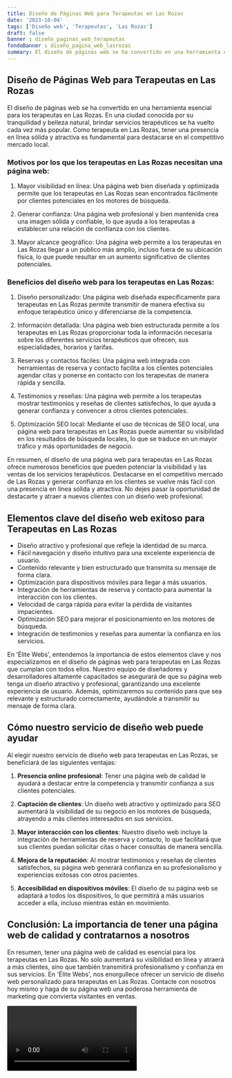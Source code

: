 ```yaml
---
title: Diseño de Páginas Web para Terapeutas en Las Rozas
date: '2023-10-04'
tags: ['Diseño web', 'Terapeutas', 'Las Rozas']
draft: false
banner : diseño_paginas_web_terapeutas
fondoBanner : diseño_pagina_web_lasrozas
summary: El diseño de páginas web se ha convertido en una herramienta esencial para los terapeutas en Las Rozas. En una ciudad conocida por su tranquilidad y belleza natural, brindar servicios terapéuticos se ha vuelto cada vez más popular. Como terapeuta en Las Rozas, tener una presencia en línea sólida y atractiva es fundamental para destacarse en el competitivo mercado local.
---
```


## Diseño de Páginas Web para Terapeutas en Las Rozas

El diseño de páginas web se ha convertido en una herramienta esencial para los terapeutas en Las Rozas. En una ciudad conocida por su tranquilidad y belleza natural, brindar servicios terapéuticos se ha vuelto cada vez más popular. Como terapeuta en Las Rozas, tener una presencia en línea sólida y atractiva es fundamental para destacarse en el competitivo mercado local.

### Motivos por los que los terapeutas en Las Rozas necesitan una página web:

1. Mayor visibilidad en línea: Una página web bien diseñada y optimizada permite que los terapeutas en Las Rozas sean encontrados fácilmente por clientes potenciales en los motores de búsqueda.

2. Generar confianza: Una página web profesional y bien mantenida crea una imagen sólida y confiable, lo que ayuda a los terapeutas a establecer una relación de confianza con los clientes.

3. Mayor alcance geográfico: Una página web permite a los terapeutas en Las Rozas llegar a un público más amplio, incluso fuera de su ubicación física, lo que puede resultar en un aumento significativo de clientes potenciales.

### Beneficios del diseño web para los terapeutas en Las Rozas:

1. Diseño personalizado: Una página web diseñada específicamente para terapeutas en Las Rozas permite transmitir de manera efectiva su enfoque terapéutico único y diferenciarse de la competencia.

2. Información detallada: Una página web bien estructurada permite a los terapeutas en Las Rozas proporcionar toda la información necesaria sobre los diferentes servicios terapéuticos que ofrecen, sus especialidades, horarios y tarifas.

3. Reservas y contactos fáciles: Una página web integrada con herramientas de reserva y contacto facilita a los clientes potenciales agendar citas y ponerse en contacto con los terapeutas de manera rápida y sencilla.

4. Testimonios y reseñas: Una página web permite a los terapeutas mostrar testimonios y reseñas de clientes satisfechos, lo que ayuda a generar confianza y convencer a otros clientes potenciales.

5. Optimización SEO local: Mediante el uso de técnicas de SEO local, una página web para terapeutas en Las Rozas puede aumentar su visibilidad en los resultados de búsqueda locales, lo que se traduce en un mayor tráfico y más oportunidades de negocio.

En resumen, el diseño de una página web para terapeutas en Las Rozas ofrece numerosos beneficios que pueden potenciar la visibilidad y las ventas de los servicios terapéuticos. Destacarse en el competitivo mercado de Las Rozas y generar confianza en los clientes se vuelve más fácil con una presencia en línea sólida y atractiva. No dejes pasar la oportunidad de destacarte y atraer a nuevos clientes con un diseño web profesional.

<GifSeo />

<Cta />

## Elementos clave del diseño web exitoso para Terapeutas en Las Rozas

- Diseño atractivo y profesional que refleje la identidad de su marca.
- Fácil navegación y diseño intuitivo para una excelente experiencia de usuario.
- Contenido relevante y bien estructurado que transmita su mensaje de forma clara.
- Optimización para dispositivos móviles para llegar a más usuarios.
- Integración de herramientas de reserva y contacto para aumentar la interacción con los clientes.
- Velocidad de carga rápida para evitar la pérdida de visitantes impacientes.
- Optimización SEO para mejorar el posicionamiento en los motores de búsqueda.
- Integración de testimonios y reseñas para aumentar la confianza en los servicios.

En 'Élite Webs', entendemos la importancia de estos elementos clave y nos especializamos en el diseño de páginas web para terapeutas en Las Rozas que cumplan con todos ellos. Nuestro equipo de diseñadores y desarrolladores altamente capacitados se asegurará de que su página web tenga un diseño atractivo y profesional, garantizando una excelente experiencia de usuario. Además, optimizaremos su contenido para que sea relevante y estructurado correctamente, ayudándole a transmitir su mensaje de forma clara.

## Cómo nuestro servicio de diseño web puede ayudar

Al elegir nuestro servicio de diseño web para terapeutas en Las Rozas, se beneficiará de las siguientes ventajas:

1. **Presencia online profesional**: Tener una página web de calidad le ayudará a destacar entre la competencia y transmitir confianza a sus clientes potenciales.

2. **Captación de clientes**: Un diseño web atractivo y optimizado para SEO aumentará la visibilidad de su negocio en los motores de búsqueda, atrayendo a más clientes interesados en sus servicios.

3. **Mayor interacción con los clientes**: Nuestro diseño web incluye la integración de herramientas de reserva y contacto, lo que facilitará que sus clientes puedan solicitar citas o hacer consultas de manera sencilla.

4. **Mejora de la reputación**: Al mostrar testimonios y reseñas de clientes satisfechos, su página web generará confianza en su profesionalismo y experiencias exitosas con otros pacientes.

5. **Accesibilidad en dispositivos móviles**: El diseño de su página web se adaptará a todos los dispositivos, lo que permitirá a más usuarios acceder a ella, incluso mientras están en movimiento.

## Conclusión: La importancia de tener una página web de calidad y contratarnos a nosotros

En resumen, tener una página web de calidad es esencial para los terapeutas en Las Rozas. No solo aumentará su visibilidad en línea y atraerá a más clientes, sino que también transmitirá profesionalismo y confianza en sus servicios. En 'Élite Webs', nos enorgullece ofrecer un servicio de diseño web personalizado para terapeutas en Las Rozas. Contacte con nosotros hoy mismo y haga de su página web una poderosa herramienta de marketing que convierta visitantes en ventas.

<Video />

<CtaBot job='Terapeutas' city='Las Rozas'/>

<Gmaps query='Las Rozas+españa+maps' />